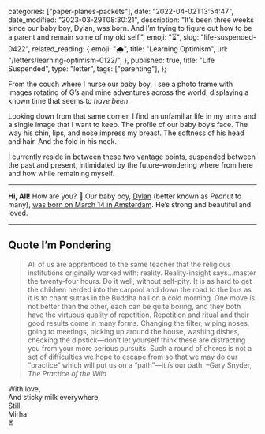 
  categories: ["paper-planes-packets"],
  date: "2022-04-02T13:54:47",
  date_modified: "2023-03-29T08:30:21",
  description:
    "It’s been three weeks since our baby boy, Dylan, was born. And I’m trying to figure out how to be a parent and remain some of my old self.",
  emoji: "⏳",
  slug: "life-suspended-0422",
  related_reading: {
    emoji: "🌧",
    title: "Learning Optimism",
    url: "/letters/learning-optimism-0122/",
  },
  published: true,
  title: "Life Suspended",
  type: "letter",
  tags: ["parenting"],
};


From the couch where I nurse our baby boy, I see a photo frame with images rotating of G’s and mine adventures across the world, displaying a known time that seems to *have been*.

Looking down from that same corner, I find an unfamiliar life in my arms and a single image that I want to keep. The profile of our baby boy’s face. The way his chin, lips, and nose impress my breast. The softness of his head and hair. And the fold in his neck.

I currently reside in between these two vantage points, suspended between the past and present, intimidated by the future–wondering where from here and how while remaining myself.

---

**Hi, All!** How are you? 💙 Our baby boy, [Dylan](<https://en.wikipedia.org/wiki/Dylan_(name)>) (better known as _Peanut_ to many), [was born on March 14 in Amsterdam](/posts/morphing-into-motherhood#the-birth-experience). He’s strong and beautiful and loved.

---

## Quote I’m Pondering

> All of us are apprenticed to the same teacher that the religious institutions originally worked with: reality. Reality-insight says…master the twenty-four hours. Do it well, without self-pity. It is as hard to get the children herded into the carpool and down the road to the bus as it is to chant sutras in the Buddha hall on a cold morning. One move is not better than the other, each can be quite boring, and they both have the virtuous quality of repetition. Repetition and ritual and their good results come in many forms. Changing the filter, wiping noses, going to meetings, picking up around the house, washing dishes, checking the dipstick—don’t let yourself think these are distracting you from your more serious pursuits. Such a round of chores is not a set of difficulties we hope to escape from so that we may do our “practice” which will put us on a “path”—it _is_ our path. –Gary Snyder, _The Practice of the Wild_

With love,\
And sticky milk everywhere,\
Still,\
Mirha\
⏳
